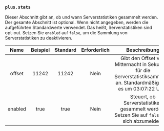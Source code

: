 ### `plus.stats`

Dieser Abschnitt gibt an, ob und wann Serverstatistiken gesammelt werden.
Der gesamte Abschnitt ist optional.
Wenn nicht angegeben, werden die aufgeführten Standardwerte verwendet.
Das heißt, Serverstatistiken sind opt-out.
Setzen Sie `enabled` auf `false`, um die Sammlung von Serverstatistiken zu deaktivieren.

|  Name   | Beispiel | Standard | Erforderlich |                                                      Beschreibung                                                       |
| :-----: | :------: | :------: | :----------: | :---------------------------------------------------------------------------------------------------------------------: |
| offset  |  11242   |  11242   |     Nein     | Gibt den Offset von Mitternacht in Sekunden für die Serverstatistiksammlung an. Standardmäßig läuft es um 03:07:22 UTC. |
| enabled |   true   |   true   |     Nein     |               Steuert, ob Serverstatistiken gesammelt werden. Setzen Sie auf `false`, um sich abzumelden.               |
